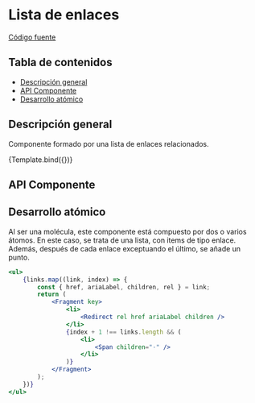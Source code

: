 
<Meta title="Molecules/LinksList" component={LinksList} />


# Lista de enlaces

[Código fuente](https://github.com/SGDavid2719/DesignSystem/tree/master/src/stories/molecules/LinksList)

## Tabla de contenidos

-   [Descripción general](#descripción-general)
-   [API Componente](#api-componente)
-   [Desarrollo atómico](#desarrollo-atómico)

## Descripción general

Componente formado por una lista de enlaces relacionados. <br />

<Canvas>
    <Story
        name="Default"
        args={{
            links: [
                {
                    href: "/?path=/story/pages-notfoundpage--default",
                    rel: "next",
                    children: "Aviso legal",
                    ariaLabel: "Aviso legal",
                },
                {
                    href: "/?path=/story/pages-notfoundpage--default",
                    rel: "next",
                    children: "Política de privacidad",
                    ariaLabel: "Política de privacidad",
                },
                {
                    href: "/?path=/story/pages-notfoundpage--default",
                    rel: "next",
                    children: "Mapa de contenidos",
                    ariaLabel: "Mapa de contenidos",
                },
            ],
        }}
    >
        {Template.bind({})}
    </Story>
</Canvas>

## API Componente

<Props of={LinksList} />

## Desarrollo atómico

Al ser una molécula, este componente está compuesto por dos o varios átomos. En este caso, se trata de una lista, con items de tipo enlace. <br />
Además, después de cada enlace exceptuando el último, se añade un punto.

```jsx
<ul>
    {links.map((link, index) => {
        const { href, ariaLabel, children, rel } = link;
        return (
            <Fragment key>
                <li>
                    <Redirect rel href ariaLabel children />
                </li>
                {index + 1 !== links.length && (
                    <li>
                        <Span children="·" />
                    </li>
                )}
            </Fragment>
        );
    })}
</ul>
```
